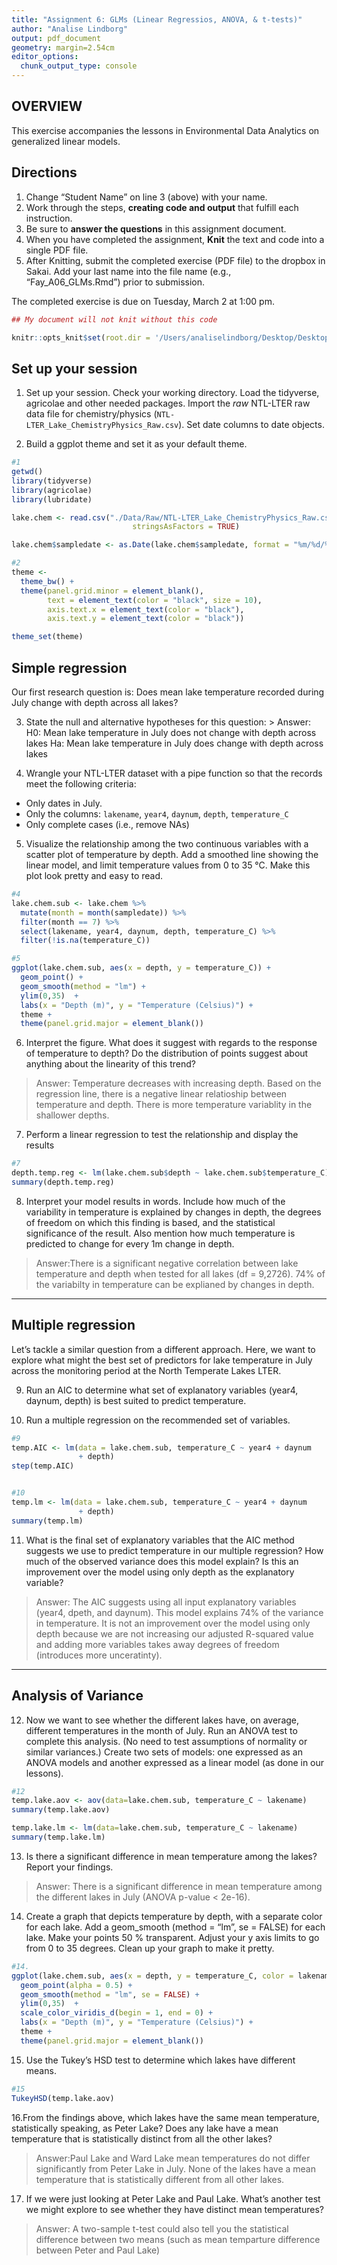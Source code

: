 ```yaml
---
title: "Assignment 6: GLMs (Linear Regressios, ANOVA, & t-tests)"
author: "Analise Lindborg"
output: pdf_document
geometry: margin=2.54cm
editor_options: 
  chunk_output_type: console
---
```


## OVERVIEW

This exercise accompanies the lessons in Environmental Data Analytics on generalized linear models. 

## Directions
1. Change "Student Name" on line 3 (above) with your name.
2. Work through the steps, **creating code and output** that fulfill each instruction.
3. Be sure to **answer the questions** in this assignment document.
4. When you have completed the assignment, **Knit** the text and code into a single PDF file.
5. After Knitting, submit the completed exercise (PDF file) to the dropbox in Sakai. Add your last name into the file name (e.g., "Fay_A06_GLMs.Rmd") prior to submission.

The completed exercise is due on Tuesday, March 2 at 1:00 pm.

```r
## My document will not knit without this code

knitr::opts_knit$set(root.dir = '/Users/analiselindborg/Desktop/Desktop - Analise’s MacBook Pro/Data Analytics/Environmental_Data_Analytics_2021')
```

## Set up your session 
1. Set up your session. Check your working directory. Load the tidyverse, agricolae and other needed packages. Import the *raw* NTL-LTER raw data file for chemistry/physics (`NTL-LTER_Lake_ChemistryPhysics_Raw.csv`). Set date columns to date objects.

2. Build a ggplot theme and set it as your default theme.

```r

#1
getwd()
library(tidyverse)
library(agricolae)
library(lubridate)

lake.chem <- read.csv("./Data/Raw/NTL-LTER_Lake_ChemistryPhysics_Raw.csv", 
                           stringsAsFactors = TRUE)

lake.chem$sampledate <- as.Date(lake.chem$sampledate, format = "%m/%d/%y")

#2
theme <- 
  theme_bw() +
  theme(panel.grid.minor = element_blank(),
        text = element_text(color = "black", size = 10),
        axis.text.x = element_text(color = "black"),
        axis.text.y = element_text(color = "black"))

theme_set(theme)

```

## Simple regression
Our first research question is: Does mean lake temperature recorded during July change with depth across all lakes?

3. State the null and alternative hypotheses for this question:
> Answer:
H0: Mean lake temperature in July does not change with depth across lakes
Ha: Mean lake temperature in July does change with depth across lakes


4.  Wrangle your NTL-LTER dataset with a pipe function so that the records meet the following criteria: 
 * Only dates in July. 
 * Only the columns: `lakename`, `year4`, `daynum`, `depth`, `temperature_C`
 * Only complete cases (i.e., remove NAs)

5. Visualize the relationship among the two continuous variables with a scatter plot of temperature by depth. Add a smoothed line showing the linear model, and limit temperature values from 0 to 35 °C. Make this plot look pretty and easy to read.

```r
#4
lake.chem.sub <- lake.chem %>%
  mutate(month = month(sampledate)) %>%
  filter(month == 7) %>%
  select(lakename, year4, daynum, depth, temperature_C) %>%
  filter(!is.na(temperature_C))

#5
ggplot(lake.chem.sub, aes(x = depth, y = temperature_C)) +
  geom_point() +
  geom_smooth(method = "lm") +
  ylim(0,35)  +
  labs(x = "Depth (m)", y = "Temperature (Celsius)") +
  theme +
  theme(panel.grid.major = element_blank())

```


6. Interpret the figure. What does it suggest with regards to the response of temperature to depth? Do the distribution of points suggest about anything about the linearity of this trend?

> Answer: Temperature decreases with increasing depth. Based on the regression line, there is a negative linear relatioship between temperature and depth. There is more temperature variablity in the shallower depths. 


7. Perform a linear regression to test the relationship and display the results

```r
#7
depth.temp.reg <- lm(lake.chem.sub$depth ~ lake.chem.sub$temperature_C)
summary(depth.temp.reg)
```


8. Interpret your model results in words. Include how much of the variability in temperature is explained by changes in depth, the degrees of freedom on which this finding is based, and the statistical significance of the result. Also mention how much temperature is predicted to change for every 1m change in depth. 

> Answer:There is a significant negative correlation between lake temperature and depth when tested for all lakes (df = 9,2726). 74% of the variabilty in temperature can be explianed by changes in depth.


---

## Multiple regression
Let's tackle a similar question from a different approach. Here, we want to explore what might the best set of predictors for lake temperature in July across the monitoring period at the North Temperate Lakes LTER. 


9. Run an AIC to determine what set of explanatory variables (year4, daynum, depth) is best suited to predict temperature.

10. Run a multiple regression on the recommended set of variables. 

```r
#9 
temp.AIC <- lm(data = lake.chem.sub, temperature_C ~ year4 + daynum
               + depth)
step(temp.AIC)


#10
temp.lm <- lm(data = lake.chem.sub, temperature_C ~ year4 + daynum
               + depth)
summary(temp.lm)

```

11. What is the final set of explanatory variables that the AIC method suggests we use to predict temperature in our multiple regression? How much of the observed variance does this model explain? Is this an improvement over the model using only depth as the explanatory variable?

> Answer: The AIC suggests using all input explanatory variables (year4, dpeth, and daynum). This model explains 74% of the variance in temperature. It is not an improvement over the model using only depth because we are not increasing our adjusted R-squared value and adding more variables takes away degrees of freedom (introduces more unceratinty). 

---
## Analysis of Variance

12. Now we want to see whether the different lakes have, on average, different temperatures in the month of July. Run an ANOVA test to complete this analysis. (No need to test assumptions of normality or similar variances.) Create two sets of models: one expressed as an ANOVA models and another expressed as a linear model (as done in our lessons).

```r
#12
temp.lake.aov <- aov(data=lake.chem.sub, temperature_C ~ lakename)
summary(temp.lake.aov)

temp.lake.lm <- lm(data=lake.chem.sub, temperature_C ~ lakename)
summary(temp.lake.lm)
```

13. Is there a significant difference in mean temperature among the lakes? Report your findings. 

> Answer: There is a significant difference in mean temperature among the different lakes in July (ANOVA p-value < 2e-16). 

14. Create a graph that depicts temperature by depth, with a separate color for each lake. Add a geom_smooth (method = "lm", se = FALSE) for each lake. Make your points 50 % transparent. Adjust your y axis limits to go from 0 to 35 degrees. Clean up your graph to make it pretty. 

```r
#14.
ggplot(lake.chem.sub, aes(x = depth, y = temperature_C, color = lakename)) +
  geom_point(alpha = 0.5) +
  geom_smooth(method = "lm", se = FALSE) +
  ylim(0,35)  +
  scale_color_viridis_d(begin = 1, end = 0) +
  labs(x = "Depth (m)", y = "Temperature (Celsius)") +
  theme +
  theme(panel.grid.major = element_blank())

```

15. Use the Tukey's HSD test to determine which lakes have different means.

```r
#15
TukeyHSD(temp.lake.aov)
```

16.From the findings above, which lakes have the same mean temperature, statistically speaking, as Peter Lake? Does any lake have a mean temperature that is statistically distinct from all the other lakes?

>Answer:Paul Lake and Ward Lake mean temperatures do not differ significantly from Peter Lake in July. None of the lakes have a mean temperature that is statistically different from all other lakes. 

17. If we were just looking at Peter Lake and Paul Lake. What's another test we might explore to see whether they have distinct mean temperatures? 

>Answer: A two-sample t-test could also tell you the statistical difference between two means (such as mean temparture difference between Peter and Paul Lake)



